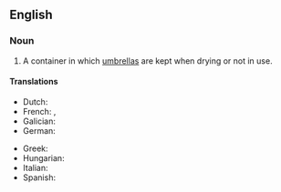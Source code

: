 ==English==
{{wp}}

===Noun===
{{en-noun}}

# A container in which [[umbrella]]s are kept when drying or not in use.

====Translations====
{{trans-top}}
* Dutch: {{t|nl|paraplubak|m}}
* French: {{t+|fr|porte-parapluies|m}}, {{t+|fr|porte-parapluie|m}}
* Galician: {{t+|gl|paraugueiro|m}}
* German: {{t+|de|Schirmständer|m}}
{{trans-mid}}
* Greek: {{t+|el|ομπρελοθήκη|sc=Grek}}
* Hungarian: {{t+|hu|esernyőtartó}}
* Italian: {{t|it|portaombrelli|m}}
* Spanish: {{t+|es|paragüero|m}}
{{trans-bottom}}